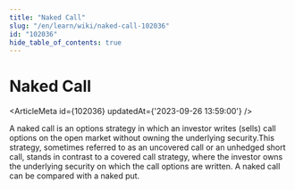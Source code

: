 ```yaml
---
title: "Naked Call"
slug: "/en/learn/wiki/naked-call-102036"
id: "102036"
hide_table_of_contents: true
---
```



# Naked Call

<ArticleMeta id={102036} updatedAt={'2023-09-26 13:59:00'} />
<div className='border-solid border-b border-t-0 my-4 border-[var(--ifm-color-gray-300)]' />

A naked call is an options strategy in which an investor writes (sells) call options on the open market without owning the underlying security.This strategy, sometimes referred to as an uncovered call or an unhedged short call, stands in contrast to a covered call strategy, where the investor owns the underlying security on which the call options are written. A naked call can be compared with a naked put.
